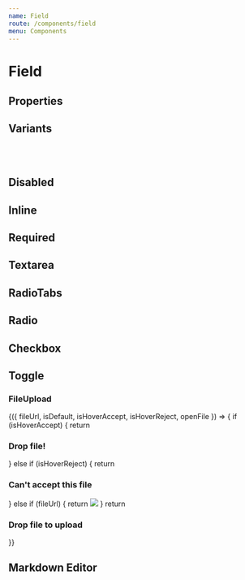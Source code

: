 ```yaml
---
name: Field
route: /components/field
menu: Components
---
```




# Field

## Properties

<PropsTable of={Field} />

## Variants

<Playground>
  <Field name="random" placeholder="Placeholder" fieldType="text" label="Label" hint="A hint" />
  <br />
  <Field
    name="random-one"
    placeholder="Placeholder"
    fieldType="text"
    label="Label"
    warning="A warning"
  />
  <br />
  <Field
    name="random-two"
    placeholder="Placeholder"
    fieldType="text"
    label="Label"
    error="An error"
  />
</Playground>

## Disabled

<Playground>
  <Field name="random-three" placeholder="Placeholder" fieldType="text" label="Label" disabled />
</Playground>

## Inline

<Playground>
  <Field
    name="random-four"
    flexDirection="row"
    placeholder="Placeholder"
    fieldType="text"
    label="Label"
    required
  />
</Playground>

## Required

<Playground>
  <Field name="random-five" placeholder="Placeholder" fieldType="text" label="Label" required />
</Playground>

## Textarea

<Playground>
  <Field name="random-zero" placeholder="Placeholder" fieldType="textarea" label="Label" />
</Playground>

## RadioTabs

<Playground>
  <RadioGroup
    label="Label for input radios"
    checkedName="choice_2"
    groupName="choices"
    flexDirection="row"
    required
  >
    <Field fieldType="radioTab" name="choice_1" label="Choice 1" />
    <Field fieldType="radioTab" name="choice_2" label="Choice 2 very very very long incredible" />
    <Field fieldType="radioTab" name="choice_3" label="Choice 3" />
  </RadioGroup>
  <RadioGroup label="Label for input radios" checkedName="choice_4" groupName="choices" width={1/3} required>
    <Field fieldType="radioTab" name="choice_4" label="Choice 4" />
    <Field fieldType="radioTab" name="choice_5" label="Choice 5 very very very long incredible" />
    <Field fieldType="radioTab" name="choice_6" label="Choice 6" />
  </RadioGroup>
</Playground>

## Radio

<Playground>
  <RadioGroup label="Your favorite sauce" groupName="sauce" checkedName="random-seven">
    <Field name="random-seven" fieldType="radio" label="Mayonnaise" />
    <Field name="random-eight" fieldType="radio" label="Ketchup" />
    <Field name="random-nine" fieldType="radio" label="Barebecue" />
  </RadioGroup>
</Playground>

## Checkbox

<Playground>
  <FieldGroup label="Check the frameworks you already worked with">
    <Field name="random-ten" fieldType="checkbox" fieldProps={{ value: false }} label="React" />
    <Field
      name="random-eleven"
      fieldType="checkbox"
      fieldProps={{ value: false }}
      label="Angular"
    />
    <Field name="random-twelve" fieldType="checkbox" fieldProps={{ value: false }} label="Vue" />
  </FieldGroup>
</Playground>

## Toggle

<Playground>
  <Field name="random-thirteen" fieldType="toggle" label="Switch example" />
  <Field name="random-fourteen" fieldType="toggle" label="Disabled switch example" disabled />
</Playground>

### FileUpload

<Playground>
  <Field
    name='random-fifteen'
    fieldType='fileupload'
    label='Filedrop example'
  >
    {({ fileUrl, isDefault, isHoverAccept, isHoverReject, openFile }) => {
      if (isHoverAccept) {
        return <h3>Drop file!</h3>
      } else if (isHoverReject) {
        return <h3>Can't accept this file</h3>
      } else if (fileUrl) {
        return <img style={{maxWidth: '100%', maxHeight: '100%'}} src={fileUrl} />
      }
      return <h3>Drop file to upload</h3>
    }}
  </Field>

</Playground>

## Markdown Editor

<Playground>
  <Field
    name="random-fourteen"
    fieldType="mde"
    value="Something happening"
    onChange={console.debug}
    placeholder="Placeholder"
    label="Markdown editor example"
  />
</Playground>
